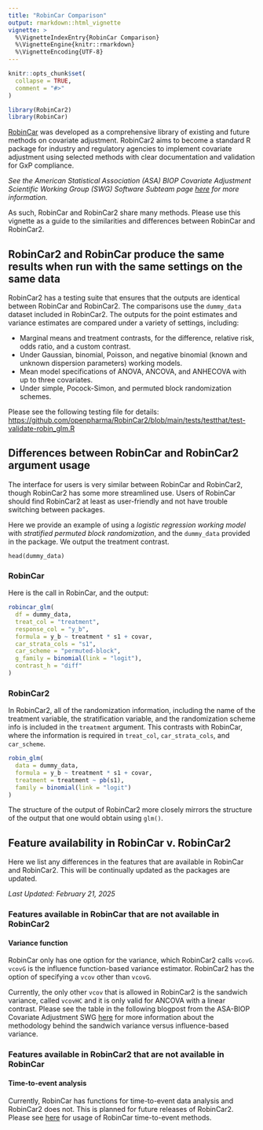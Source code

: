 ```yaml
---
title: "RobinCar Comparison"
output: rmarkdown::html_vignette
vignette: >
  %\VignetteIndexEntry{RobinCar Comparison}
  %\VignetteEngine{knitr::rmarkdown}
  %\VignetteEncoding{UTF-8}
---
```


```r
knitr::opts_chunk$set(
  collapse = TRUE,
  comment = "#>"
)
```

```r
library(RobinCar2)
library(RobinCar)
```

[RobinCar](https://marlenabannick.com/RobinCar/) was developed as a comprehensive library of existing and future methods on covariate adjustment. RobinCar2 aims to become a standard R package for industry and regulatory agencies to implement covariate adjustment using selected methods with clear documentation and validation for GxP compliance.

*See the American Statistical Association (ASA) BIOP Covariate Adjustment Scientific Working Group (SWG) Software Subteam page [here](https://carswg.github.io/subteam_software.html) for more information.*

As such, RobinCar and RobinCar2 share many methods. Please use this vignette as a guide to the similarities and differences between RobinCar and RobinCar2.

## RobinCar2 and RobinCar produce the same results when run with the same settings on the same data

RobinCar2 has a testing suite that ensures that the outputs are identical between RobinCar and RobinCar2. The comparisons use the `dummy_data` dataset included in RobinCar2. The outputs for the point estimates and variance estimates are compared under a variety of settings, including:

-   Marginal means and treatment contrasts, for the difference, relative risk, odds ratio, and a custom contrast.
-   Under Gaussian, binomial, Poisson, and negative binomial (known and unknown dispersion parameters) working models.
-   Mean model specifications of ANOVA, ANCOVA, and ANHECOVA with up to three covariates.
-   Under simple, Pocock-Simon, and permuted block randomization schemes.

Please see the following testing file for details: <https://github.com/openpharma/RobinCar2/blob/main/tests/testthat/test-validate-robin_glm.R>

## Differences between RobinCar and RobinCar2 argument usage

The interface for users is very similar between RobinCar and RobinCar2, though RobinCar2 has some more streamlined use. Users of RobinCar should find RobinCar2 at least as user-friendly and not have trouble switching between packages.

Here we provide an example of using a *logistic regression working model* with *stratified permuted block randomization*, and the `dummy_data` provided in the package. We output the treatment contrast.

```         
head(dummy_data)
```

### RobinCar

Here is the call in RobinCar, and the output:

```r
robincar_glm(
  df = dummy_data,
  treat_col = "treatment",
  response_col = "y_b",
  formula = y_b ~ treatment * s1 + covar,
  car_strata_cols = "s1",
  car_scheme = "permuted-block",
  g_family = binomial(link = "logit"),
  contrast_h = "diff"
)
```

### RobinCar2

In RobinCar2, all of the randomization information, including the name of the treatment variable, the stratification variable, and the randomization scheme info is included in the `treatment` argument. This contrasts with RobinCar, where the information is required in `treat_col`, `car_strata_cols`, and `car_scheme`.

```r
robin_glm(
  data = dummy_data,
  formula = y_b ~ treatment * s1 + covar,
  treatment = treatment ~ pb(s1),
  family = binomial(link = "logit")
)
```

The structure of the output of RobinCar2 more closely mirrors the structure of the output that one would obtain using `glm()`.

## Feature availability in RobinCar v. RobinCar2

Here we list any differences in the features that are available in RobinCar and RobinCar2. This will be continually updated as the packages are updated.

*Last Updated: February 21, 2025*

### Features available in RobinCar that are not available in RobinCar2

#### Variance function

RobinCar only has one option for the variance, which RobinCar2 calls `vcovG`. `vcovG` is the influence function-based variance estimator. RobinCar2 has the option of specifying a `vcov` other than `vcovG`.

Currently, the only other `vcov` that is allowed in RobinCar2 is the sandwich variance, called `vcovHC` and it is only valid for ANCOVA with a linear contrast. Please see the table in the following blogpost from the ASA-BIOP Covariate Adjustment SWG [here](https://carswg.github.io/posts/blog_linear_model.html) for more information about the methodology behind the sandwich variance versus influence-based variance.

### Features available in RobinCar2 that are not available in RobinCar

#### Time-to-event analysis

Currently, RobinCar has functions for time-to-event data analysis and RobinCar2 does not. This is planned for future releases of RobinCar2. Please see [here](https://marlenabannick.com/RobinCar/articles/Robust-Testing-for-Time-to-Event-Data.html) for usage of RobinCar time-to-event methods.

